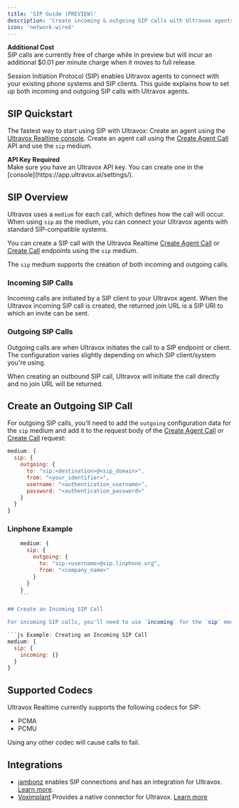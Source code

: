 ```yaml
---
title: 'SIP Guide (PREVIEW)'
description: 'Create incoming & outgoing SIP calls with Ultravox agents.'
icon: 'network-wired'
---
```


<Warning>
  <b>Additional Cost</b>
  <br />
  SIP calls are currently free of charge while in preview but will incur an additional $0.01 per minute charge when it moves to full release.
</Warning>

Session Initiation Protocol (SIP) enables Ultravox agents to connect with your existing phone systems and SIP clients. This guide explains how to set up both incoming and outgoing SIP calls with Ultravox agents.

## SIP Quickstart

The fastest way to start using SIP with Ultravox:
<Steps>
  <Step title="Create an Agent">Create an agent using the [Ultravox Realtime console](https://app.ultravox.ai/agents).</Step>
  <Step title="Create a SIP Call">Create an agent call using the [Create Agent Call](/api-reference/agents/agents-calls-post) API and use the `sip` medium.</Step>
</Steps>

<Note>
  <b>API Key Required</b>
  <br />
  Make sure you have an Ultravox API key. You can create one in the [console](https://app.ultravox.ai/settings/).
</Note>

## SIP Overview

Ultravox uses a `medium` for each call, which defines how the call will occur. When using `sip` as the medium, you can connect your Ultravox agents with standard SIP-compatible systems.

You can create a SIP call with the Ultravox Realtime [Create Agent Call](/api-reference/agents/agents-calls-post) or [Create Call](/api-reference/calls/calls-post) endpoints using the `sip` medium.

The `sip` medium supports the creation of both incoming and outgoing calls.

### Incoming SIP Calls
Incoming calls are initiated by a SIP client to your Ultravox agent. When the Ultravox incoming SIP call is created, the returned join URL is a SIP URI to which an invite can be sent.


### Outgoing SIP Calls
Outgoing calls are when Ultravox initiates the call to a SIP endpoint or client. The configuration varies slightly depending on which SIP client/system you're using.

When creating an outbound SIP call, Ultravox will initiate the call directly and no join URL will be returned. 


## Create an Outgoing SIP Call

For outgoing SIP calls, you'll need to add the `outgoing` configuration data for the `sip` medium and add it to the request body of the [Create Agent Call](/api-reference/agents/agents-calls-post) or [Create Call](/api-reference/calls/calls-post) request:

```js
medium: {
  sip: {
    outgoing: {
      to: "sip:<destination>@<sip_domain>",
      from: "<your_identifier>",
      username: "<authentication_username>",
      password: "<authentication_password>"
    }
  }
}
```

### Linphone Example

```js Example: Creating an Outgoing SIP Call to Linphone
    medium: {
      sip: {
        outgoing: {
          to: "sip:<username>@sip.linphone.org",
          from: "<company_name>"
        }
      }
    }
    ```

## Create an Incoming SIP Call

For incoming SIP calls, you'll need to use `incoming` for the `sip` medium and add it to the request body of the [Create Agent Call](/api-reference/agents/agents-calls-post) or [Create Call](/api-reference/calls/calls-post) request. This will return a `joinUrl` that can be used to connect to a SIP client.

```js Example: Creating an Incoming SIP Call
medium: {
  sip: {
    incoming: {}
  }
}
```

## Supported Codecs
Ultravox Realtime currently supports the following codecs for SIP:

* PCMA
* PCMU

Using any other codec will cause calls to fail.

## Integrations
* [jambonz](https://jambonz.org) enables SIP connections and has an integration for Ultravox. [Learn more](/telephony/overview#jambonz-portal-setup).
* [Voximplant](https://voximplant.com/docs) Provides a native connector for Ultravox. [Learn more](https://voximplant.com/docs/guides/ai/ultravox)
